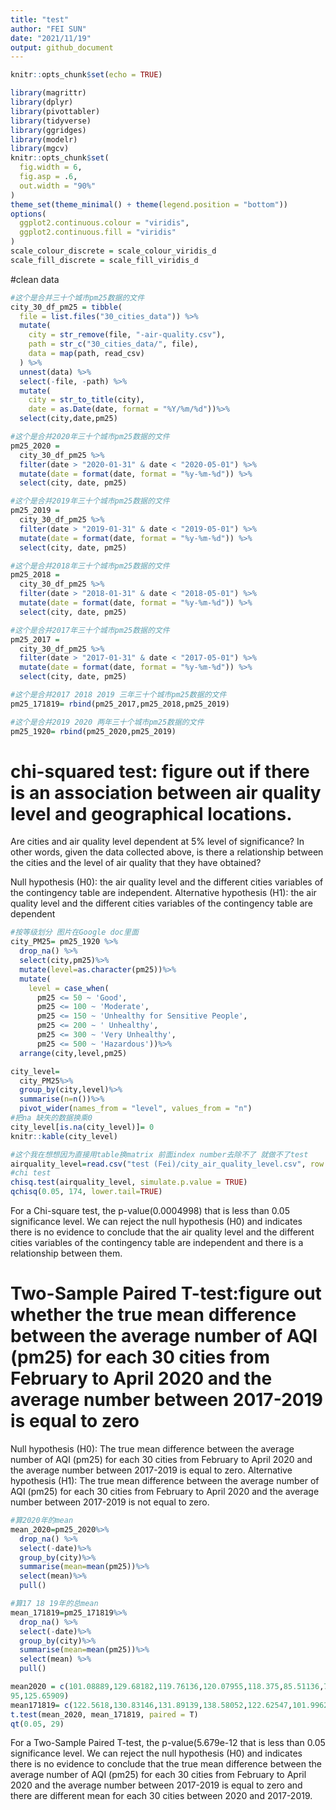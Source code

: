 ```yaml
---
title: "test"
author: "FEI SUN"
date: "2021/11/19"
output: github_document
---
```


```r
knitr::opts_chunk$set(echo = TRUE)
```

```r
library(magrittr)
library(dplyr)
library(pivottabler)
library(tidyverse)
library(ggridges)
library(modelr)
library(mgcv)
knitr::opts_chunk$set(
  fig.width = 6,
  fig.asp = .6,
  out.width = "90%"
)
theme_set(theme_minimal() + theme(legend.position = "bottom"))
options(
  ggplot2.continuous.colour = "viridis",
  ggplot2.continuous.fill = "viridis"
)
scale_colour_discrete = scale_colour_viridis_d
scale_fill_discrete = scale_fill_viridis_d
```

#clean data
```r
#这个是合并三十个城市pm25数据的文件
city_30_df_pm25 = tibble(
  file = list.files("30_cities_data")) %>% 
  mutate(
    city = str_remove(file, "-air-quality.csv"),
    path = str_c("30_cities_data/", file),
    data = map(path, read_csv)
  ) %>% 
  unnest(data) %>% 
  select(-file, -path) %>% 
  mutate(
    city = str_to_title(city),
    date = as.Date(date, format = "%Y/%m/%d"))%>% 
  select(city,date,pm25)

#这个是合并2020年三十个城市pm25数据的文件
pm25_2020 = 
  city_30_df_pm25 %>% 
  filter(date > "2020-01-31" & date < "2020-05-01") %>% 
  mutate(date = format(date, format = "%y-%m-%d")) %>% 
  select(city, date, pm25)

#这个是合并2019年三十个城市pm25数据的文件
pm25_2019 = 
  city_30_df_pm25 %>% 
  filter(date > "2019-01-31" & date < "2019-05-01") %>% 
  mutate(date = format(date, format = "%y-%m-%d")) %>% 
  select(city, date, pm25)

#这个是合并2018年三十个城市pm25数据的文件
pm25_2018 = 
  city_30_df_pm25 %>% 
  filter(date > "2018-01-31" & date < "2018-05-01") %>% 
  mutate(date = format(date, format = "%y-%m-%d")) %>% 
  select(city, date, pm25)

#这个是合并2017年三十个城市pm25数据的文件
pm25_2017 = 
  city_30_df_pm25 %>% 
  filter(date > "2017-01-31" & date < "2017-05-01") %>% 
  mutate(date = format(date, format = "%y-%m-%d")) %>% 
  select(city, date, pm25)

#这个是合并2017 2018 2019 三年三十个城市pm25数据的文件
pm25_171819= rbind(pm25_2017,pm25_2018,pm25_2019)

#这个是合并2019 2020 两年三十个城市pm25数据的文件
pm25_1920= rbind(pm25_2020,pm25_2019)
```

# chi-squared test: figure out if there is an association between air quality level and geographical locations.

Are cities and air quality level dependent at 5% level of significance? In other words, given the data collected above, is there a relationship between the cities and the level of air quality that they have obtained?

Null hypothesis (H0): the air quality level and the different cities variables of the contingency table are independent.
Alternative hypothesis (H1): the air quality level and the different cities variables of the contingency table are dependent
```r
#按等级划分 图片在Google doc里面
city_PM25= pm25_1920 %>%
  drop_na() %>%
  select(city,pm25)%>%
  mutate(level=as.character(pm25))%>%
  mutate(
    level = case_when(
      pm25 <= 50 ~ 'Good',
      pm25 <= 100 ~ 'Moderate',
      pm25 <= 150 ~ 'Unhealthy for Sensitive People',
      pm25 <= 200 ~ ' Unhealthy',
      pm25 <= 300 ~ 'Very Unhealthy',
      pm25 <= 500 ~ 'Hazardous'))%>%
  arrange(city,level,pm25)

city_level=
  city_PM25%>%
  group_by(city,level)%>%
  summarise(n=n())%>%
  pivot_wider(names_from = "level", values_from = "n")
#把na 缺失的数据换乘0
city_level[is.na(city_level)]= 0
knitr::kable(city_level)

```

```r
#这个我在想想因为直接用table换matrix 前面index number去除不了 就做不了test
airquality_level=read.csv("test (Fei)/city_air_quality_level.csv", row.names = 1 )
#chi test
chisq.test(airquality_level, simulate.p.value = TRUE)
qchisq(0.05, 174, lower.tail=TRUE) 
```

For a Chi-square test, the p-value(0.0004998) that is less than 0.05 significance level. We can reject the null hypothesis (H0) and indicates there is no evidence to conclude that the air quality level and the different cities variables of the contingency table are independent and there is a relationship between them. 



# Two-Sample Paired T-test:figure out whether the true mean difference between the average number of AQI (pm25) for each 30 cities from February to April 2020 and the average number between 2017-2019 is equal to zero 


Null hypothesis (H0): The true mean difference between the average number of AQI (pm25) for each 30 cities from February to April 2020 and the average number between 2017-2019 is equal to zero.
Alternative hypothesis (H1):  The true mean difference between the average number of AQI (pm25) for each 30 cities from February to April 2020 and the average number between 2017-2019 is not equal to zero.

```r
#算2020年的mean
mean_2020=pm25_2020%>%
  drop_na() %>% 
  select(-date)%>%
  group_by(city)%>%
  summarise(mean=mean(pm25))%>%
  select(mean)%>%
  pull()

#算17 18 19年的总mean
mean_171819=pm25_171819%>%
  drop_na() %>% 
  select(-date)%>%
  group_by(city)%>%
  summarise(mean=mean(pm25))%>%
  select(mean) %>%
  pull()

mean2020 = c(101.08889,129.68182,119.76136,120.07955,118.375,85.51136,79.71591,104.68182,118.10227,99.15909,121.125,93.875,109.44318,47.64773,117.04545,103.63529,89.17045,96.43182,124.36364,86.70455,132.56818,112.28409,123.22727,112.10227,119.30682,111.55682,130.88636,112.95455,
95,125.65909)
mean171819= c(122.5618,130.83146,131.89139,138.58052,122.62547,101.99625,104.67416,119.70037,128.25468,133.51311,153.8764,107.58801,127.83895,70.38202,122.91011,131.98876,102.31461,121.94382,131.01124,108.02622,170.88015,138.64419,141.02622,131.56015,148.14286,153.50562,156.21348,125.71536,113.98876,153.83895)
t.test(mean_2020, mean_171819, paired = T)
qt(0.05, 29)
```
For a Two-Sample Paired T-test, the p-value(5.679e-12 that is less than 0.05 significance level. We can reject the null hypothesis (H0) and indicates there is no evidence to conclude that the true mean difference between the average number of AQI (pm25) for each 30 cities from February to April 2020 and the average number between 2017-2019 is equal to zero and there are different mean for each 30 cities between 2020 and 2017-2019.
